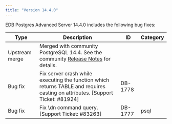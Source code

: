 ```yaml
---
title: "Version 14.4.0"
---
```


EDB Postgres Advanced Server 14.4.0 includes the following bug fixes:

| Type           | Description                                                                                                                          | ID      | Category              |
| -------------- | -------------------------------------------------------------------------------------------------------------------------------------| ------- | --------------------- |
| Upstream merge | Merged with community PostgreSQL 14.4. See the community [Release Notes](https://www.postgresql.org/docs/release/14.4/) for details. |         |                       |
| Bug fix        | Fix server crash while executing the function which returns TABLE and requires casting on attributes. [Support Ticket: #81924]       | DB-1778 |                       |
| Bug fix        | Fix \dn command query. [Support Ticket: #83263]                                                                                        | DB-1777 | psql                  |


